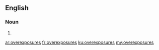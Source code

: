 ==English==

===Noun===
{{head|en|plural}}

# {{plural of|overexposure|lang=en|nocat=1}}

[[ar:overexposures]]
[[fr:overexposures]]
[[ku:overexposures]]
[[my:overexposures]]
